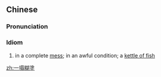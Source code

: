 {{also|一塌糊涂}}
==Chinese==
{{zh-forms|s=一塌糊涂|type=112}}

===Pronunciation===
{{zh-pron
|m=一tāhútú,tl=y
|c=jat1 taap3 wu4 tou4
|cat=cy
}}

===Idiom===
{{zh-idiom}}

# in a complete [[mess]]; in an awful condition; a [[kettle of fish]]
#: {{zh-x|屋子 亂 得 '''一塌糊塗{tu}'''。|The room was '''in a terrible mess'''.}}
#: {{zh-x|我 的 財政 情況 '''一塌糊塗{tu}'''。|My finances were '''in a deplorable state'''.}}

[[zh:一塌糊塗]]